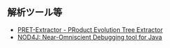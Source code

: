 ## 解析ツール等

  * [PRET-Extractor - PRoduct Evolution Tree Extractor](https://sel.ist.osaka-u.ac.jp/pret/)
  * [NOD4J: Near-Omniscient Debugging tool for Java](https://github.com/k-shimari/nod4j)
